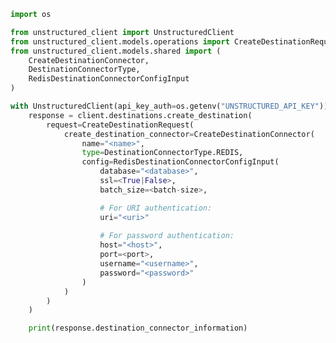 ```python Python SDK
import os

from unstructured_client import UnstructuredClient
from unstructured_client.models.operations import CreateDestinationRequest
from unstructured_client.models.shared import (
    CreateDestinationConnector,
    DestinationConnectorType,
    RedisDestinationConnectorConfigInput
)

with UnstructuredClient(api_key_auth=os.getenv("UNSTRUCTURED_API_KEY")) as client:
    response = client.destinations.create_destination(
        request=CreateDestinationRequest(
            create_destination_connector=CreateDestinationConnector(
                name="<name>",
                type=DestinationConnectorType.REDIS,
                config=RedisDestinationConnectorConfigInput(
                    database="<database>",
                    ssl=<True|False>,
                    batch_size=<batch-size>,

                    # For URI authentication:
                    uri="<uri>"
                
                    # For password authentication:
                    host="<host>",
                    port=<port>,
                    username="<username>",
                    password="<password>"   
                )
            )
        )
    )

    print(response.destination_connector_information)
```